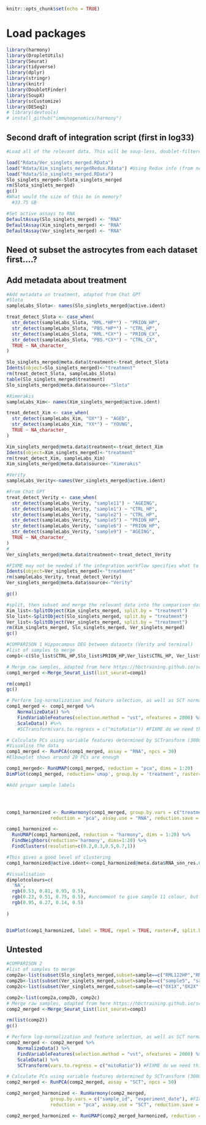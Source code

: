 ```r
knitr::opts_chunk$set(echo = TRUE)
```

# Load packages

```r
library(harmony)
library(DropletUtils)
library(Seurat)
library(tidyverse)
library(dplyr)
library(stringr)
library(knitr)
library(DoubletFinder)
library(SoupX)
library(scCustomize)
library(DESeq2)
# library(devtools)
# install_github("immunogenomics/harmony")
```

## Second draft of integration script (first in log33)

```r
#Load all of the relevant data. This will be soup-less, doublet-filtered Seruat objects from each paper

load("Rdata/Ver_singlets_merged.RData")
load("Rdata/Xim_singlets_mergedRedux.Rdata") #Using Redux info (from new reference)
load("Rdata/Slo_singlets_merged.RData")
Slo_singlets_merged<-Slota_singlets_merged
rm(Slota_singlets_merged)
gc()
#What would the size of this be in memory?
  #33.75 GB

#Set active assays to RNA
DefaultAssay(Slo_singlets_merged) <- "RNA"
DefaultAssay(Xim_singlets_merged) <- "RNA"
DefaultAssay(Ver_singlets_merged) <- "RNA"
```

## Need ot subset the astrocytes from each dataset first....?






## Add metadata about treatment

```r
#Add metadata on treatment, adapted from Chat GPT
#Slota
sampleLabs_Slota<- names(Slo_singlets_merged@active.ident)

treat_detect_Slota <- case_when(
  str_detect(sampleLabs_Slota, "RML.*HP*") ~ "PRION_HP",
  str_detect(sampleLabs_Slota, "PBS.*HP*") ~ "CTRL_HP",
  str_detect(sampleLabs_Slota, "RML.*CX*") ~ "PRION_CX",
  str_detect(sampleLabs_Slota, "PBS.*CX*") ~ "CTRL_CX",
  TRUE ~ NA_character_
)

Slo_singlets_merged@meta.data$treatment<-treat_detect_Slota
Idents(object=Slo_singlets_merged)<-"treatment"
rm(treat_detect_Slota, sampleLabs_Slota)
table(Slo_singlets_merged$treatment)
Slo_singlets_merged@meta.data$source<-"Slota"

#Ximerakis
sampleLabs_Xim<- names(Xim_singlets_merged@active.ident)

treat_detect_Xim <- case_when(
  str_detect(sampleLabs_Xim, "OX*") ~ "AGED",
  str_detect(sampleLabs_Xim, "YX*") ~ "YOUNG",
  TRUE ~ NA_character_
)

Xim_singlets_merged@meta.data$treatment<-treat_detect_Xim
Idents(object=Xim_singlets_merged)<-"treatment"
rm(treat_detect_Xim, sampleLabs_Xim)
Xim_singlets_merged@meta.data$source<-"Ximerakis"

#Verity
sampleLabs_Verity<-names(Ver_singlets_merged@active.ident)

#From Chat GPT
treat_detect_Verity <- case_when(
  str_detect(sampleLabs_Verity, "sample11") ~ "AGEING",
  str_detect(sampleLabs_Verity, "sample1") ~ "CTRL_HP",
  str_detect(sampleLabs_Verity, "sample2") ~ "CTRL_HP",
  str_detect(sampleLabs_Verity, "sample5") ~ "PRION_HP",
  str_detect(sampleLabs_Verity, "sample6") ~ "PRION_HP",
  str_detect(sampleLabs_Verity, "sample9") ~ "AGEING",
  TRUE ~ NA_character_
)
#
Ver_singlets_merged@meta.data$treatment<-treat_detect_Verity

#FIXME may not be needed if the integration workflow specifies what to consider anyway
Idents(object=Ver_singlets_merged)<-"treatment"
rm(sampleLabs_Verity, treat_detect_Verity)
Ver_singlets_merged@meta.data$source<-"Verity"

gc()
```


```r
#split, then subset and merge the relevant data into the comparison datasets as detailed in the comparison table above
Xim_list<-SplitObject(Xim_singlets_merged, split.by = "treatment")
Slo_list<-SplitObject(Slo_singlets_merged, split.by = "treatment")
Ver_list<-SplitObject(Ver_singlets_merged, split.by = "treatment")
rm(Xim_singlets_merged, Slo_singlets_merged, Ver_singlets_merged)
gc()
```

```r
#COMPARISON 1 Hippocampus DEG between datasets (Verity and terminal)
#list of samples to merge
comp1<-c(Slo_list$CTRL_HP,Slo_list$PRION_HP,Ver_list$CTRL_HP, Ver_list$PRION_HP)

# Merge raw samples, adapted from here https://hbctraining.github.io/scRNA-seq_online/lessons/06a_integration_harmony.html
comp1_merged <-Merge_Seurat_List(list_seurat=comp1)

rm(comp1)
gc()

# Perform log-normalization and feature selection, as well as SCT normalization on global object
comp1_merged <- comp1_merged %>%
    NormalizeData() %>%
    FindVariableFeatures(selection.method = "vst", nfeatures = 2000) %>% 
    ScaleData() #%>%
    #SCTransform(vars.to.regress = c("mitoRatio")) #FIXME do we need this?

# Calculate PCs using variable features determined by SCTransform (3000 by default) ##I have changed the assay to RNA and reduced pcs to 30 from 50
#Visualise the data
comp1_merged <- RunPCA(comp1_merged, assay = "RNA", npcs = 30)
#Elbowplot shows around 20 PCs are enough

comp1_merged<- RunUMAP(comp1_merged, reduction = "pca", dims = 1:20)
DimPlot(comp1_merged, reduction='umap', group.by = 'treatment', raster=F)+ggtitle("Verity and Slota Hippocampal data", subtitle = "Before harmony integration")

#Add proper sample labels




comp1_harmonized <- RunHarmony(comp1_merged, group.by.vars = c("treatment"), #FIXME variable names to integrate on
				reduction = "pca", assay.use = "RNA", reduction.save = "harmony", verbose=T)

comp1_harmonized <- 
  RunUMAP(comp1_harmonized, reduction = "harmony", dims = 1:20) %>%
  FindNeighbors(reduction='harmony', dims=1:20) %>%
  FindClusters(resolution=c(0.2,0.3,0.5,0.7,1))

#This gives a good level of clustering 
comp1_harmonized@active.ident<-comp1_harmonized@meta.data$RNA_snn_res.0.2

#Visualisation
dimplotcolours=c(
  'NA',
  rgb(0.53, 0.81, 0.95, 0.5),
  rgb(0.23, 0.51, 0.75, 0.5), #uncomment to give sample 11 colour, but this covers most of the data
  rgb(0.95, 0.27, 0.14, 0.5)
  
)


DimPlot(comp1_harmonized, label = TRUE, repel = TRUE, raster=F, split.by = 'treatment')+ggtitle("Verity and Slota Hippocampal data", subtitle = "After harmony integration")#+scale_color_manual(values = dimplotcolours)

```


## Untested



```r
#COMPARISON 2
#list of samples to merge
comp2a<-list(subset(Slo_singlets_merged,subset=sample==c("RML122HP","RML142HP","RML133HP","RML132HP","RML138HP","RML145HP","RML140HP"))) #FIXME check sample names
comp2b<-list(subset(Ver_singlets_merged,subset=sample==c("sample5", "sample6")))
comp2c<-list(subset(Ver_singlets_merged,subset=sample==c("OX1X","OX2X","OX3X", "OX4X","OX5X","OX6X","OX7X","OX8X")))

comp2<-list(comp2a,comp2b, comp2c)
# Merge raw samples, adapted from here https://hbctraining.github.io/scRNA-seq_online/lessons/06a_integration_harmony.html
comp2_merged <-Merge_Seurat_List(list_seurat=comp1) 

rm(list(comp2))
gc()

# Perform log-normalization and feature selection, as well as SCT normalization on global object
comp2_merged <- comp2_merged %>%
    NormalizeData() %>%
    FindVariableFeatures(selection.method = "vst", nfeatures = 2000) %>% 
    ScaleData() %>%
    SCTransform(vars.to.regress = c("mitoRatio")) #FIXME do we need this?

# Calculate PCs using variable features determined by SCTransform (3000 by default)
comp2_merged <- RunPCA(comp2_merged, assay = "SCT", npcs = 50)

comp2_merged_harmonized <- RunHarmony(comp2_merged, 
				group.by.vars = c("sample_id", "experiment_date"), #FIXME variable names to integrate on
				reduction = "pca", assay.use = "SCT", reduction.save = "harmony")

comp2_merged_harmonized <- RunUMAP(comp2_merged_harmonized, reduction = "harmony", assay = "SCT", dims = 1:40)

```
